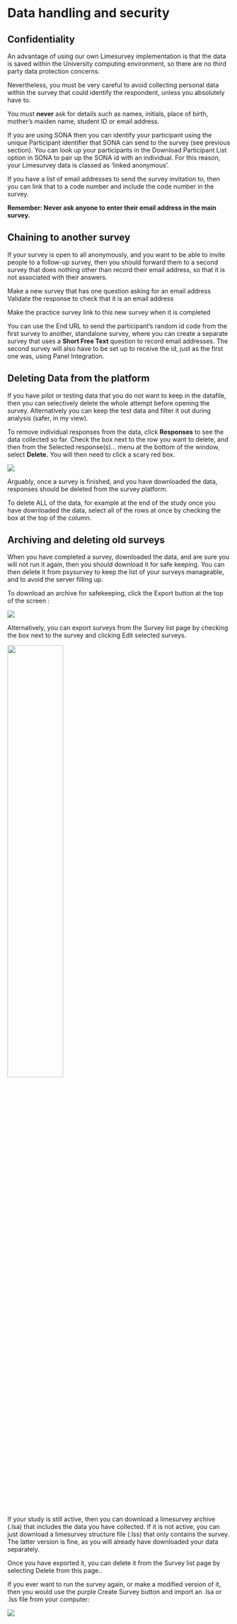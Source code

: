 # Data handling and security


## Confidentiality

An advantage of using our own Limesurvey implementation is that the data
is saved within the University computing environment, so there are no
third party data protection concerns.

Nevertheless, you must be very careful to avoid collecting personal data
within the survey that could identify the respondent, unless you
absolutely have to.

You must **never** ask for details such as names, initials, place of
birth, mother’s maiden name, student ID or email address.

If you are using SONA then you can identify your participant using the
unique Participant identifier that SONA can send to the survey (see
previous section). You can look up your participants in the Download
Participant List option in SONA to pair up the SONA id with an
individual. For this reason, your Limesurvey data is classed as ‘linked
anonymous’.

If you have a list of email addresses to send the survey invitation to,
then you can link that to a code number and include the code number in
the survey.

**Remember: Never ask anyone to enter their email address in the main
survey.**


## Chaining to another survey

If your survey is open to all anonymously, and you want to be able to
invite people to a follow-up survey, then you should forward them to a
second survey that does nothing other than record their email address,
so that it is not associated with their answers.

Make a new survey that has one question asking for an email address  
Validate the response to check that it is an email address

Make the practice survey link to this new survey when it is completed

You can use the End URL to send the participant’s random id code from
the first survey to another, standalone survey, where you can create a
separate survey that uses a **Short Free Text** question to record email
addresses. The second survey will also have to be set up to receive the
id, just as the first one was, using Panel Integration.


## Deleting Data from the platform

If you have pilot or testing data that you do not want to keep in the
datafile, then you can selectively delete the whole attempt before
opening the survey. Alternatively you can keep the test data and filter
it out during analysis (safer, in my view).

To remove individual responses from the data, click
**Responses** to see the data collected so far.
Check the box next to the row you want to delete, and then from the
Selected response(s)… menu at the bottom of the window, select
**Delete.** You will then need to click a scary red
box.

![ ](media/image95.png)

Arguably, once a survey is finished, and you have downloaded the data,
responses should be deleted from the survey platform.

To delete ALL of the data, for example at the end of the study once you
have downloaded the data, select all of the rows at once by checking the
box at the top of the column.


## Archiving and deleting old surveys

When you have completed a survey, downloaded the data, and are sure you
will not run it again, then you should download it for safe keeping. You
can then delete it from psysurvey to keep the list of your surveys
manageable, and to avoid the server filling up.

To download an archive for safekeeping, click the Export button at the
top of the screen :

![ ](media/image96.png)

Alternatively, you can export surveys from the Survey list page by
checking the box next to the survey and clicking Edit selected surveys.

![ ](media/image97.png){width=50%}

If your study is still active, then you can download a limesurvey
archive (.lsa) that includes the data you have collected. If it is not
active, you can just download a limesurvey structure file (.lss) that
only contains the survey. The latter version is fine, as you will
already have downloaded your data separately.

Once you have exported it, you can delete it from the Survey list page
by selecting Delete from this page..

If you ever want to run the survey again, or make a modified version of
it, then you would use the purple Create Survey button and import an
.lsa or .lss file from your computer:

![ ](media/image98.png) 


